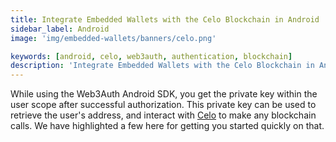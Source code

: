 ```yaml
---
title: Integrate Embedded Wallets with the Celo Blockchain in Android
sidebar_label: Android
image: 'img/embedded-wallets/banners/celo.png'

keywords: [android, celo, web3auth, authentication, blockchain]
description: 'Integrate Embedded Wallets with the Celo Blockchain in Android | Embedded Wallets'
---
```



<SEO
  title="Integrate Embedded Wallets with the Celo Blockchain in Android"
  description="Integrate Embedded Wallets with the Celo Blockchain in Android | Embedded Wallets"
  image="https://docs.metamask.io/img/embedded-wallets/banners/celo.png"
  slug="/embedded-wallets/connect-blockchain/evm/celo/android"
/>

While using the Web3Auth Android SDK, you get the private key within the user scope after successful authorization. This private key can be used to retrieve the user's address, and interact with [Celo](https://celo.org/) to make any blockchain calls. We have highlighted a few here for getting you started quickly on that.

<EVMInteraction />
